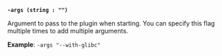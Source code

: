 <a id="plugin-flag-args" />

**`-args (string : "")`**

Argument to pass to the plugin when starting. You can specify this flag multiple 
times to add multiple arguments.

**Example**: `-args "--with-glibc"`
